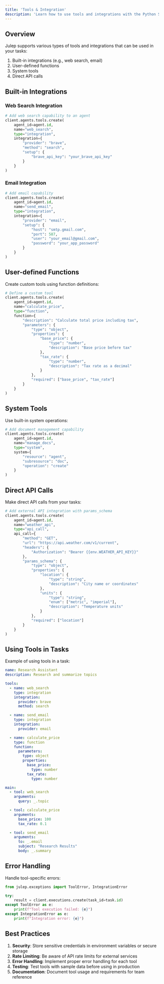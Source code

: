 ```yaml
---
title: 'Tools & Integration'
description: 'Learn how to use tools and integrations with the Python SDK'
---
```


## Overview

Julep supports various types of tools and integrations that can be used in your tasks:

1. Built-in integrations (e.g., web search, email)
2. User-defined functions
3. System tools
4. Direct API calls

## Built-in Integrations

### Web Search Integration

```python
# Add web search capability to an agent
client.agents.tools.create(
    agent_id=agent.id,
    name="web_search",
    type="integration",
    integration={
        "provider": "brave",
        "method": "search",
        "setup": {
            "brave_api_key": "your_brave_api_key"
        }
    }
)
```

### Email Integration

```python
# Add email capability
client.agents.tools.create(
    agent_id=agent.id,
    name="send_email",
    type="integration",
    integration={
        "provider": "email",
        "setup": {
            "host": "smtp.gmail.com",
            "port": 587,
            "user": "your_email@gmail.com",
            "password": "your_app_password"
        }
    }
)
```

## User-defined Functions

Create custom tools using function definitions:

```python [expandable]
# Define a custom tool
client.agents.tools.create(
    agent_id=agent.id,
    name="calculate_price",
    type="function",
    function={
        "description": "Calculate total price including tax",
        "parameters": {
            "type": "object",
            "properties": {
                "base_price": {
                    "type": "number",
                    "description": "Base price before tax"
                },
                "tax_rate": {
                    "type": "number",
                    "description": "Tax rate as a decimal"
                }
            },
            "required": ["base_price", "tax_rate"]
        }
    }
)
```

## System Tools

Use built-in system operations:

```python
# Add document management capability
client.agents.tools.create(
    agent_id=agent.id,
    name="manage_docs",
    type="system",
    system={
        "resource": "agent",
        "subresource": "doc",
        "operation": "create"
    }
)
```

## Direct API Calls

Make direct API calls from your tasks:

```python
# Add external API integration with params_schema
client.agents.tools.create(
    agent_id=agent.id,
    name="weather_api",
    type="api_call",
    api_call={
        "method": "GET",
        "url": "https://api.weather.com/v1/current",
        "headers": {
            "Authorization": "Bearer {{env.WEATHER_API_KEY}}"
        },
        "params_schema": {
            "type": "object",
            "properties": {
                "location": {
                    "type": "string",
                    "description": "City name or coordinates"
                },
                "units": {
                    "type": "string",
                    "enum": ["metric", "imperial"],
                    "description": "Temperature units"
                }
            },
            "required": ["location"]
        }
    }
)
```

## Using Tools in Tasks

Example of using tools in a task:

```yaml [expandable]
name: Research Assistant
description: Research and summarize topics

tools:
  - name: web_search
    type: integration
    integration:
      provider: brave
      method: search

  - name: send_email
    type: integration
    integration:
      provider: email

  - name: calculate_price
    type: function
    function:
      parameters:
        type: object
        properties:
          base_price:
            type: number
          tax_rate:
            type: number

main:
  - tool: web_search
    arguments:
      query: _.topic

  - tool: calculate_price
    arguments:
      base_price: 100
      tax_rate: 0.1

  - tool: send_email
    arguments:
      to: _.email
      subject: "Research Results"
      body: _.summary
```

## Error Handling

Handle tool-specific errors:

```python
from julep.exceptions import ToolError, IntegrationError

try:
    result = client.executions.create(task_id=task.id)
except ToolError as e:
    print(f"Tool execution failed: {e}")
except IntegrationError as e:
    print(f"Integration error: {e}")
```

## Best Practices

1. **Security**: Store sensitive credentials in environment variables or secure storage
2. **Rate Limiting**: Be aware of API rate limits for external services
3. **Error Handling**: Implement proper error handling for each tool
4. **Testing**: Test tools with sample data before using in production
5. **Documentation**: Document tool usage and requirements for team reference 